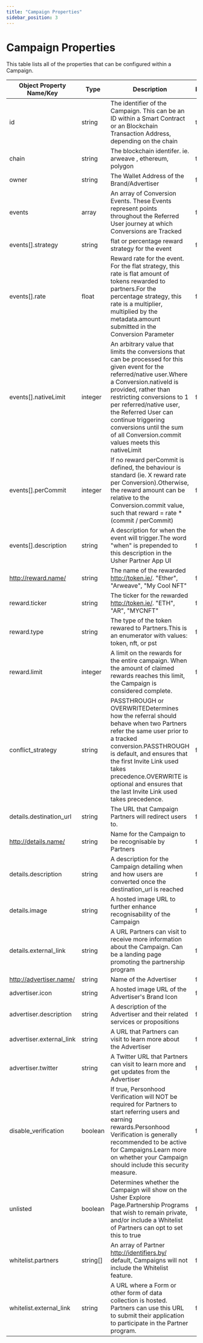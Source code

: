 ```yaml
---
title: "Campaign Properties"
sidebar_position: 3
---
```


# Campaign Properties

This table lists all of the properties that can be configured within a Campaign.

| Object Property Name/Key | Type     | Description                                                                                                                                                                                                                                                                                                                                                   | Required |
| ------------------------ | -------- | ------------------------------------------------------------------------------------------------------------------------------------------------------------------------------------------------------------------------------------------------------------------------------------------------------------------------------------------------------------- | -------- |
| id                       | string   | The identifier of the Campaign. This can be an ID within a Smart Contract or an Blockchain Transaction Address, depending on the chain                                                                                                                                                                                                                        | true     |
| chain                    | string   | The blockchain identifer. ie. arweave , ethereum, polygon                                                                                                                                                                                                                                                                                                     | true     |
| owner                    | string   | The Wallet Address of the Brand/Advertiser                                                                                                                                                                                                                                                                                                                    | false    |
| events                   | array    | An array of Conversion Events. These Events represent points throughout the Referred User journey at which Conversions are Tracked                                                                                                                                                                                                                            | false    |
| events[].strategy        | string   | flat or percentage reward strategy for the event                                                                                                                                                                                                                                                                                                              | false    |
| events[].rate            | float    | Reward rate for the event. For the flat strategy, this rate is flat amount of tokens rewarded to partners.For the percentage strategy, this rate is a multiplier, multiplied by the metadata.amount submitted in the Conversion Parameter                                                                                                                     | false    |
| events[].nativeLimit     | integer  | An arbitrary value that limits the conversions that can be processed for this given event for the referred/native user.Where a Conversion.nativeId is provided, rather than restricting conversions to 1 per referred/native user, the Referred User can continue triggering conversions until the sum of all Conversion.commit values meets this nativeLimit | false    |
| events[].perCommit       | integer  | If no reward perCommit is defined, the behaviour is standard (ie. X reward rate per Conversion).Otherwise, the reward amount can be relative to the Conversion.commit value, such that reward = rate \* (commit / perCommit)                                                                                                                                  | false    |
| events[].description     | string   | A description for when the event will trigger.The word "when" is prepended to this description in the Usher Partner App UI                                                                                                                                                                                                                                    | false    |
| http://reward.name/      | string   | The name of the rewarded http://token.ie/. "Ether", "Arweave", "My Cool NFT"                                                                                                                                                                                                                                                                                  | false    |
| reward.ticker            | string   | The ticker for the rewarded http://token.ie/. "ETH", "AR", "MYCNFT"                                                                                                                                                                                                                                                                                           | false    |
| reward.type              | string   | The type of the token rewared to Partners.This is an enumerator with values: token, nft, or pst                                                                                                                                                                                                                                                               | false    |
| reward.limit             | integer  | A limit on the rewards for the entire campaign. When the amount of claimed rewards reaches this limit, the Campaign is considered complete.                                                                                                                                                                                                                   | false    |
| conflict_strategy        | string   | PASSTHROUGH or OVERWRITEDetermines how the referral should behave when two Partners refer the same user prior to a tracked conversion.PASSTHROUGH is default, and ensures that the first Invite Link used takes precedence.OVERWRITE is optional and ensures that the last Invite Link used takes precedence.                                                 | false    |
| details.destination_url  | string   | The URL that Campaign Partners will redirect users to.                                                                                                                                                                                                                                                                                                        | false    |
| http://details.name/     | string   | Name for the Campaign to be recognisable by Partners                                                                                                                                                                                                                                                                                                          | false    |
| details.description      | string   | A description for the Campaign detailing when and how users are converted once the destination_url is reached                                                                                                                                                                                                                                                 | false    |
| details.image            | string   | A hosted image URL to further enhance recognisability of the Campaign                                                                                                                                                                                                                                                                                         | false    |
| details.external_link    | string   | A URL Partners can visit to receive more information about the Campaign. Can be a landing page promoting the partnership program                                                                                                                                                                                                                              | false    |
| http://advertiser.name/  | string   | Name of the Advertiser                                                                                                                                                                                                                                                                                                                                        | false    |
| advertiser.icon          | string   | A hosted image URL of the Advertiser's Brand Icon                                                                                                                                                                                                                                                                                                             | false    |
| advertiser.description   | string   | A description of the Advertiser and their related services or propositions                                                                                                                                                                                                                                                                                    | false    |
| advertiser.external_link | string   | A URL that Partners can visit to learn more about the Advertiser                                                                                                                                                                                                                                                                                              | false    |
| advertiser.twitter       | string   | A Twitter URL that Partners can visit to learn more and get updates from the Advertiser                                                                                                                                                                                                                                                                       | false    |
| disable_verification     | boolean  | If true, Personhood Verification will NOT be required for Partners to start referring users and earning rewards.Personhood Verification is generally recommended to be active for Campaigns.Learn more on whether your Campaign should include this security measure.                                                                                         | false    |
| unlisted                 | boolean  | Determines whether the Campaign will show on the Usher Explore Page.Partnership Programs that wish to remain private, and/or include a Whitelist of Partners can opt to set this to true                                                                                                                                                                      | false    |
| whitelist.partners       | string[] | An array of Partner http://identifiers.by/ default, Campaigns will not include the Whitelist feature.                                                                                                                                                                                                                                                         | false    |
| whitelist.external_link  | string   | A URL where a Form or other form of data collection is hosted. Partners can use this URL to submit their application to participate in the Partner program.                                                                                                                                                                                                   | false    |
